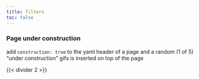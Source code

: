 ```yaml
---
title: filters
toc: false
---
```


### Page under construction

add `construction: true` to the yaml header of a page and a random (1 of 5)
"under construction" gifs is inserted on top of the page

{{< divider 2 >}}

